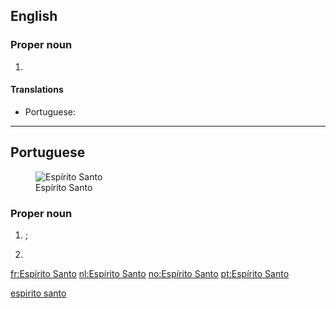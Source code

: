 ==English==
{{wikipedia}}

===Proper noun===
{{en-proper noun|head=[[Espírito]] [[santo|Santo]]}}

# {{place:Brazil/state|en|capital=Vitória|region=southeasthern}}

====Translations====
{{trans-top|state in south-eastern Brazil}}
* Portuguese: {{t|pt|Espírito Santo|m}}
{{trans-mid}}
{{trans-bottom}}

[[Category:English terms spelled with Í|espirito santo]]

----

==Portuguese==
[[Image:Brazil State EspiritoSanto.svg|thumb|Espírito Santo]]

===Proper noun===
{{pt-proper noun|m}}

# {{lb|pt|Christianity}} {{l|en|Holy Ghost}}; {{l|en|Holy Spirit}} {{gloss|one of the three figures of the Holy Trinity}}
# {{place:Brazil/state|pt|capital=Vitória|region=southeasthern}}

[[fr:Espírito Santo]]
[[nl:Espírito Santo]]
[[no:Espírito Santo]]
[[pt:Espírito Santo]]